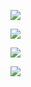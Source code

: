 ![](./screenshots/screenshot-1.png)

![](./screenshots/screenshot-2.png)

![](./screenshots/screenshot-3.png)

![](./screenshots/screenshot-4.png)


